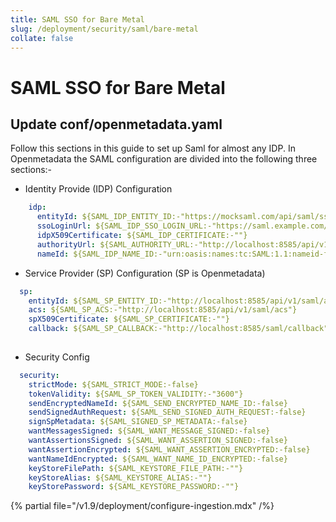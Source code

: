 ```yaml
---
title: SAML SSO for Bare Metal
slug: /deployment/security/saml/bare-metal
collate: false
---
```


# SAML SSO for Bare Metal

## Update conf/openmetadata.yaml


Follow this sections in this guide to set up Saml for almost any IDP. In Openmetadata the SAML configuration
are divided into the following three sections:-

- Identity Provide (IDP) Configuration

```yaml
    idp:
      entityId: ${SAML_IDP_ENTITY_ID:-"https://mocksaml.com/api/saml/sso"}
      ssoLoginUrl: ${SAML_IDP_SSO_LOGIN_URL:-"https://saml.example.com/entityid"}
      idpX509Certificate: ${SAML_IDP_CERTIFICATE:-""}
      authorityUrl: ${SAML_AUTHORITY_URL:-"http://localhost:8585/api/v1/saml/login"}
      nameId: ${SAML_IDP_NAME_ID:-"urn:oasis:names:tc:SAML:1.1:nameid-format:emailAddress"}
```

- Service Provider (SP) Configuration (SP is Openmetadata)

```yaml
  sp:
    entityId: ${SAML_SP_ENTITY_ID:-"http://localhost:8585/api/v1/saml/acs"}
    acs: ${SAML_SP_ACS:-"http://localhost:8585/api/v1/saml/acs"}
    spX509Certificate: ${SAML_SP_CERTIFICATE:-""}
    callback: ${SAML_SP_CALLBACK:-"http://localhost:8585/saml/callback"}
  
```
- Security Config

```yaml
  security:
    strictMode: ${SAML_STRICT_MODE:-false}
    tokenValidity: ${SAML_SP_TOKEN_VALIDITY:-"3600"}
    sendEncryptedNameId: ${SAML_SEND_ENCRYPTED_NAME_ID:-false}
    sendSignedAuthRequest: ${SAML_SEND_SIGNED_AUTH_REQUEST:-false}
    signSpMetadata: ${SAML_SIGNED_SP_METADATA:-false}
    wantMessagesSigned: ${SAML_WANT_MESSAGE_SIGNED:-false}
    wantAssertionsSigned: ${SAML_WANT_ASSERTION_SIGNED:-false}
    wantAssertionEncrypted: ${SAML_WANT_ASSERTION_ENCRYPTED:-false}
    wantNameIdEncrypted: ${SAML_WANT_NAME_ID_ENCRYPTED:-false}
    keyStoreFilePath: ${SAML_KEYSTORE_FILE_PATH:-""}
    keyStoreAlias: ${SAML_KEYSTORE_ALIAS:-""}
    keyStorePassword: ${SAML_KEYSTORE_PASSWORD:-""}
```

{% partial file="/v1.9/deployment/configure-ingestion.mdx" /%}